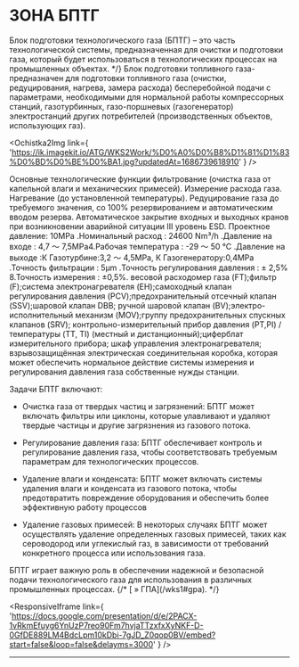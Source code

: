 

# ЗОНА БПТГ

<HeroPattern />

Блок подготовки технологического газа (БПТГ) – это часть технологической системы, предназначенная для очистки и подготовки газа, который будет использоваться в технологических процессах на промышленных объектах. \*/}
Блок подготовки топливного газа- предназначен для подготовки топливного газа (очистки, редуцирования, нагрева, замера расхода) бесперебойной подачи с параметрами, необходимыми для нормальной работы компрессорных станций, газотурбинных, газо-поршневых (газогенератор) электростанций других потребителей (производственных объектов, использующих газ).

<Ochistka2Img
  link={
    'https://ik.imagekit.io/ATG/WKS2Work/%D0%A0%D0%B8%D1%81%D1%83%D0%BD%D0%BE%D0%BA1.jpg?updatedAt=1686739618910'
  }
/>

Основные технологические функции фильтрование (очистка газа от капельной влаги и механических примесей). Измерение расхода газа. Нагревание (до установленной температуры). Редуцирование газа до требуемого значения, со 100% резервированием и автоматическим вводом резерва. Автоматическое закрытие входных и выходных кранов при возникновении аварийной ситуации III уровень ESD. Проектное давление: 10МРа .Номинальный расход : 24600 Nm³/h .Давление на входе : 4,7 ～ 7,5МРа4.Рабочая температура : -29 ～ 50 °С .Давление на выходе :К Газотурбине:3,2 ～ 4,5МРа, К Газогенератору:0,4МРа .Точность фильтрации : 5μm .Точность регулирования давления : ± 2,5% 8.Точность измерения : ±0,5%. весовой расходомер газа (FT);фильтр (F);система электронагревателя (EH);самоходный клапан регулирования давления (PCV);предохранительный отсечный клапан (SSV);шаровой клапан DBB; ручной шаровой клапан (BV);электро-исполнительный механизм (MOV);группу предохранительных спускных клапанов (SRV); контрольно-измерительный прибор давления (PT,PI) / температуры (TT, TI) (местный и дистанционный);циферблат измерительного прибора; шкаф управления электронагревателя; взрывозащищённая электрическая соединительная коробка, которая может обеспечить нормальное действие системы измерения и регулирования давления газа собственные нужды станции.

Задачи БПТГ включают:

- Очистка газа от твердых частиц и загрязнений: БПТГ может включать фильтры или циклоны, которые улавливают и удаляют твердые частицы и другие загрязнения из газового потока.

- Регулирование давления газа: БПТГ обеспечивает контроль и регулирование давления газа, чтобы соответствовать требуемым параметрам для технологических процессов.

- Удаление влаги и конденсата: БПТГ может включать системы удаления влаги и конденсата из газового потока, чтобы предотвратить повреждение оборудования и обеспечить более эффективную работу процессов
- Удаление газовых примесей: В некоторых случаях БПТГ может осуществлять удаление определенных газовых примесей, таких как сероводород или углекислый газ, в зависимости от требований конкретного процесса или использования газа.

<Note>
  БПТГ играет важную роль в обеспечении надежной и безопасной подачи
  технологического газа для использования в различных промышленных процессах.
  {/* [ &raquo; ГПА](/wks1#gpa). */}
</Note>

<ResponsiveIframe
  link={
    'https://docs.google.com/presentation/d/e/2PACX-1vRkmEfuyg6YnUzP7reo90Fm7hvjaTTzxfxXyNKF-D-0GfDE889LM4BdcLpm10kDbi-7gJD_Z0qop0BV/embed?start=false&loop=false&delayms=3000'
  }
/>

---
